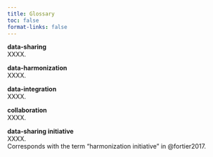 ```yaml
---
title: Glossary
toc: false
format-links: false
---
```


**data-sharing**\
XXXX.\

**data-harmonization**\
XXXX.\

**data-integration**\
XXXX.\

**collaboration**\
XXXX.\

**data-sharing initiative**\
XXXX.\
Corresponds with the term "harmonization initiative" in @fortier2017.

